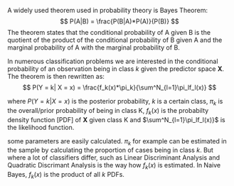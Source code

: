 A widely used theorem used in probability theory is Bayes Theorem:
$$
  P(A|B) = \frac{P(B|A)*P(A)}{P(B)}
$$
The theorem states that the conditional probability of A given B is the quotient of the product of the conditional probability of B given A and the marginal probability of A with the marginal probability of B.

In numerous classification problems we are interested in the conditional probability of an observation being in class $k$ given the predictor space $\boldsymbol{X}$. The theorem is then rewritten as:
$$
  P(Y = k| X = x) = \frac{f_k(x)*\pi_k}{\sum^N_{l=1}\pi_lf_l(x)}
$$

where $P(Y = k| X = x)$ is the posterior probability, $k$ is a certain class, $\pi_k$ is the overall/prior probability of being in class K, $f_k(x)$ is the probabilty density function [PDF] of $\boldsymbol{X}$ given class K and $\sum^N_{l=1}\pi_lf_l(x)}$ is the likelihood function.

some parameters are easily calculated. $\pi_k$ for example can be estimated in the sample by calculating the proportion of cases being in class $k$. But where a lot of classifiers differ, such as Linear Discriminant Analysis and Quadratic Discrimant Analysis is the way how $f_k(x)$ is estimated. In Naive Bayes, $f_k(x)$ is the product of all $k$ PDFs.

